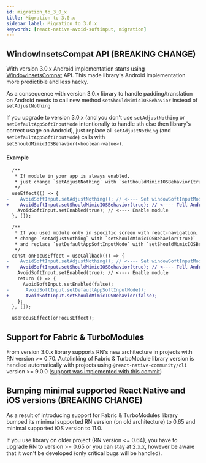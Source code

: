 ```yaml
---
id: migration_to_3_0_x
title: Migration to 3.0.x
sidebar_label: Migration to 3.0.x
keywords: [react-native-avoid-softinput, migration]
---
```


## WindowInsetsCompat API (BREAKING CHANGE)

With version 3.0.x Android implementation starts using [WindowInsetsCompat](https://developer.android.com/reference/androidx/core/view/WindowInsetsCompat) API. This made library's Android implementation more predictible and less hacky.

As a consequence with version 3.0.x library to handle padding/translation on Android needs to call new method `setShouldMimicIOSBehavior` instead of `setAdjustNothing`

If you upgrade to version 3.0.x (and you don't use `setAdjustNothing` or `setDefaultAppSoftInputMode` intentionally to handle sth else then library's correct usage on Android), just replace all `setAdjustNothing` (and `setDefaultAppSoftInputMode`) calls with `setShouldMimicIOSBehavior(<boolean-value>)`.

#### Example

```diff
  /**
   * If module in your app is always enabled,
   * just change `setAdjustNothing` with `setShouldMimicIOSBehavior(true)`
   */
  useEffect(() => {
-    AvoidSoftInput.setAdjustNothing(); // <---- Set windowSoftInputMode on Android to match iOS behavior
+    AvoidSoftInput.setShouldMimicIOSBehavior(true); // <---- Tell Android that library will handle keyboard insets manually to match iOS behavior
    AvoidSoftInput.setEnabled(true); // <---- Enable module
  }, []);

  /**
   * If you used module only in specific screen with react-navigation,
   * change `setAdjustNothing` with `setShouldMimicIOSBehavior(true)`
   * and replace `setDefaultAppSoftInputMode` with `setShouldMimicIOSBehavior(false)`
   */
  const onFocusEffect = useCallback(() => {
-    AvoidSoftInput.setAdjustNothing(); // <---- Set windowSoftInputMode on Android to match iOS behavior
+    AvoidSoftInput.setShouldMimicIOSBehavior(true); // <---- Tell Android that library will handle keyboard insets manually to match iOS behavior
    AvoidSoftInput.setEnabled(true); // <---- Enable module
    return () => {
      AvoidSoftInput.setEnabled(false);
-      AvoidSoftInput.setDefaultAppSoftInputMode();
+      AvoidSoftInput.setShouldMimicIOSBehavior(false);
    };
  }, []);

  useFocusEffect(onFocusEffect);
```

## Support for Fabric & TurboModules

From version 3.0.x library supports RN's new architecture in projects with RN version >= 0.70. Autolinking of Fabric & TurboModule library version is handled automatically with projects using `@react-native-community/cli` version >= 9.0.0 ([support was implemented with this commit](https://github.com/react-native-community/cli/commit/86df104250608977130378b9b59d8a9e12d0212a))

## Bumping minimal supported React Native and iOS versions (BREAKING CHANGE)

As a result of introducing support for Fabric & TurboModules library bumped its minimal supported RN version (on old architecture) to 0.65 and minimal supported iOS version to 11.0.

If you use library on older project (RN version \<\= 0.64), you have to upgrade RN to version >= 0.65 or you can stay at 2.x.x, however be aware that it won't be developed (only critical bugs will be handled).
